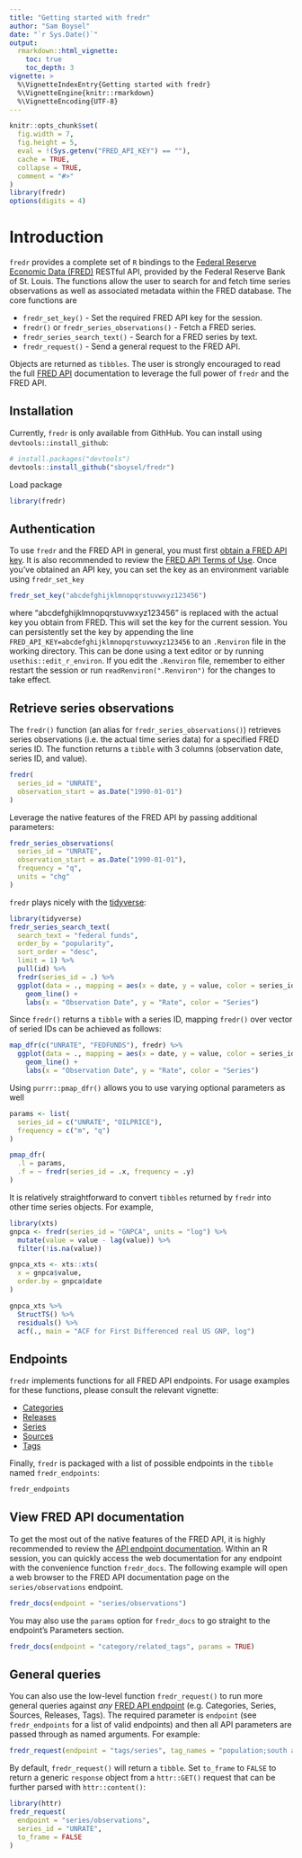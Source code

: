 ```yaml
---
title: "Getting started with fredr"
author: "Sam Boysel"
date: "`r Sys.Date()`"
output: 
  rmarkdown::html_vignette:
    toc: true
    toc_depth: 3
vignette: >
  %\VignetteIndexEntry{Getting started with fredr}
  %\VignetteEngine{knitr::rmarkdown}
  %\VignetteEncoding{UTF-8}
---
```


```r
knitr::opts_chunk$set(
  fig.width = 7,
  fig.height = 5,
  eval = !(Sys.getenv("FRED_API_KEY") == ""),
  cache = TRUE,
  collapse = TRUE,
  comment = "#>"
)
library(fredr)
options(digits = 4)
```

# Introduction

`fredr` provides a complete set of `R` bindings to the [Federal Reserve Economic
Data (FRED)](https://research.stlouisfed.org/fred2/) RESTful API, provided by 
the Federal Reserve Bank of St. Louis.  The functions allow the user to search 
for and fetch time series observations as well as associated metadata within the FRED 
database.  The core functions are

- `fredr_set_key()` - Set the required FRED API key for the session.
- `fredr()` or `fredr_series_observations()` - Fetch a FRED series.
- `fredr_series_search_text()` - Search for a FRED series by text.
- `fredr_request()` - Send a general request to the FRED API.

Objects are returned as `tibbles`.  The user is strongly encouraged to read the 
full [FRED API](https://research.stlouisfed.org/docs/api/fred/) documentation to 
leverage the full power of `fredr` and the FRED API.

## Installation

Currently, `fredr` is only available from GithHub.  You can install using `devtools::install_github`:

```r
# install.packages("devtools")
devtools::install_github("sboysel/fredr")
```

Load package

```r
library(fredr)
```

## Authentication

To use `fredr` and the FRED API in general, you must first [obtain a FRED API
key](https://research.stlouisfed.org/docs/api/api_key.html).  It is also
recommended to review the [FRED API Terms of
Use](https://research.stlouisfed.org/docs/api/terms_of_use.html).  Once you've obtained an API key, you can set the key as an environment variable using `fredr_set_key`

```r
fredr_set_key("abcdefghijklmnopqrstuvwxyz123456")
```

where "abcdefghijklmnopqrstuvwxyz123456" is replaced with the actual key you obtain from FRED.  This will set the key for the current session.  You can persistently set the key by appending the line `FRED_API_KEY=abcdefghijklmnopqrstuvwxyz123456` to an `.Renviron` file in the working directory.  This can be done using a text editor or by running `usethis::edit_r_environ`.  If you edit the `.Renviron` file, remember to either restart the session or run `readRenviron(".Renviron")` for the changes to take effect. 

## Retrieve series observations

The `fredr()` function (an alias for `fredr_series_observations()`) retrieves series observations (i.e. the actual time series data) for a specified FRED series ID.  The function returns a `tibble` with 3 columns (observation date, series ID, and value).

```r
fredr(
  series_id = "UNRATE",
  observation_start = as.Date("1990-01-01")
)
```

Leverage the native features of the FRED API by passing additional parameters:

```r
fredr_series_observations(
  series_id = "UNRATE",
  observation_start = as.Date("1990-01-01"),
  frequency = "q",
  units = "chg"
)
```

`fredr` plays nicely with the [tidyverse](https://www.tidyverse.org/):

```r
library(tidyverse)
fredr_series_search_text(
  search_text = "federal funds",
  order_by = "popularity",
  sort_order = "desc",
  limit = 1) %>%
  pull(id) %>%
  fredr(series_id = .) %>%
  ggplot(data = ., mapping = aes(x = date, y = value, color = series_id)) +
    geom_line() +
    labs(x = "Observation Date", y = "Rate", color = "Series")
```

Since `fredr()` returns a `tibble` with a series ID, mapping `fredr()` over vector
of seried IDs can be achieved as follows:

```r
map_dfr(c("UNRATE", "FEDFUNDS"), fredr) %>%
  ggplot(data = ., mapping = aes(x = date, y = value, color = series_id)) +
    geom_line() +
    labs(x = "Observation Date", y = "Rate", color = "Series")
```

Using `purrr::pmap_dfr()` allows you to use varying optional parameters as well

```r
params <- list(
  series_id = c("UNRATE", "OILPRICE"),
  frequency = c("m", "q")
)

pmap_dfr(
  .l = params,
  .f = ~ fredr(series_id = .x, frequency = .y)
)
```

It is relatively straightforward to convert `tibbles` returned by `fredr` into other time series objects.  For example,

```r
library(xts)
gnpca <- fredr(series_id = "GNPCA", units = "log") %>%
  mutate(value = value - lag(value)) %>%
  filter(!is.na(value))

gnpca_xts <- xts::xts(
  x = gnpca$value,
  order.by = gnpca$date
)

gnpca_xts %>%
  StructTS() %>%
  residuals() %>%
  acf(., main = "ACF for First Differenced real US GNP, log")
```

## Endpoints

`fredr` implements functions for all FRED API endpoints.  For usage examples for these functions, please consult the relevant vignette:

- [Categories](http://sboysel.github.io/fredr/articles/fredr-categories.html)
- [Releases](http://sboysel.github.io/fredr/articles/fredr-releases.html)
- [Series](http://sboysel.github.io/fredr/articles/fredr-series.html)
- [Sources](http://sboysel.github.io/fredr/articles/fredr-sources.html)
- [Tags](http://sboysel.github.io/fredr/articles/fredr-tags.html)

Finally, `fredr` is packaged with a list of possible endpoints in the `tibble` named `fredr_endpoints`:

```r
fredr_endpoints
```

## View FRED API documentation

To get the most out of the native features of the FRED API, it is highly recommended to review the [API endpoint documentation](https://research.stlouisfed.org/docs/api/fred/). Within an R session, you can quickly access the web documentation for any endpoint with the convenience function `fredr_docs`.  The following example will open a web browser to the FRED API documentation page on the `series/observations` endpoint.

```r
fredr_docs(endpoint = "series/observations")
```

You may also use the `params` option for `fredr_docs` to go straight to the
endpoint's Parameters section.
```r
fredr_docs(endpoint = "category/related_tags", params = TRUE)
```

## General queries

You can also use the low-level function `fredr_request()` to run more general queries
against *any* [FRED API endpoint](https://research.stlouisfed.org/docs/api/fred/) (e.g. Categories,
Series, Sources, Releases, Tags).  The required parameter is `endpoint` (see `fredr_endpoints` for a list of valid endpoints) and then all API parameters are passed through as named arguments.  For example:

```r
fredr_request(endpoint = "tags/series", tag_names = "population;south africa", limit = 25L)
```

By default, `fredr_request()` will return a `tibble`.  Set `to_frame` to `FALSE` to return a generic `response` object from a `httr::GET()` request that can be further parsed with `httr::content()`:

```r
library(httr)
fredr_request(
  endpoint = "series/observations",
  series_id = "UNRATE",
  to_frame = FALSE
)
```

